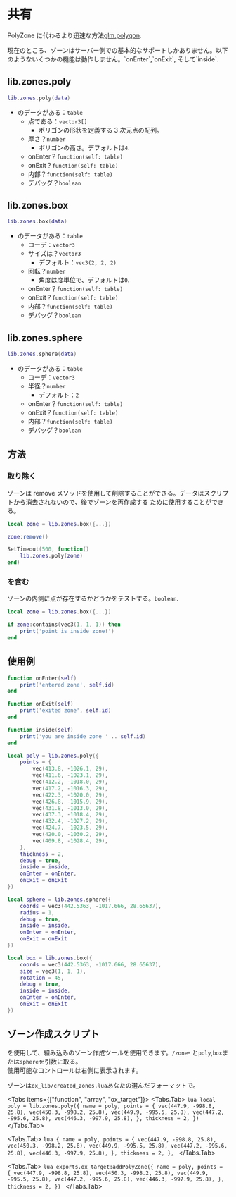 
# 共有

PolyZone に代わるより迅速な方法[glm.polygon](https://github.com/citizenfx/lua/blob/luaglm-dev/cfx/EXTENDED.md).

<Callout>
  現在のところ、ゾーンはサーバー側での基本的なサポートしかありません。以下のようないくつかの機能は動作しません。`onEnter`,`onExit`,
  そして`inside`.
</Callout>

## lib.zones.poly

```lua
lib.zones.poly(data)
```

- のデータがある：`table`
  - 点である：`vector3[]`
    - ポリゴンの形状を定義する 3 次元点の配列。
  - 厚さ？`number`
    - ポリゴンの高さ。デフォルトは`4`.
  - onEnter？`function(self: table)`
  - onExit？`function(self: table)`
  - 内部？`function(self: table)`
  - デバッグ？`boolean`

## lib.zones.box

```lua
lib.zones.box(data)
```

- のデータがある：`table`
  - コーデ：`vector3`
  - サイズは？`vector3`
    - デフォルト：`vec3(2, 2, 2)`
  - 回転？`number`
    - 角度は度単位で、デフォルトは`0`.
  - onEnter？`function(self: table)`
  - onExit？`function(self: table)`
  - 内部？`function(self: table)`
  - デバッグ？`boolean`

## lib.zones.sphere

```lua
lib.zones.sphere(data)
```

- のデータがある：`table`
  - コーデ：`vector3`
  - 半径？`number`
    - デフォルト：`2`
  - onEnter？`function(self: table)`
  - onExit？`function(self: table)`
  - 内部？`function(self: table)`
  - デバッグ？`boolean`

## 方法

### 取り除く

ゾーンは remove メソッドを使用して削除することができる。データはスクリプトから消去されないので、後でゾーンを再作成する ために使用することができる。

```lua
local zone = lib.zones.box({...})

zone:remove()

SetTimeout(500, function()
    lib.zones.poly(zone)
end)
```

### を含む

ゾーンの内側に点が存在するかどうかをテストする。`boolean`.

```lua
local zone = lib.zones.box({...})

if zone:contains(vec3(1, 1, 1)) then
    print('point is inside zone!')
end
```

## 使用例

```lua
function onEnter(self)
    print('entered zone', self.id)
end

function onExit(self)
    print('exited zone', self.id)
end

function inside(self)
    print('you are inside zone ' .. self.id)
end

local poly = lib.zones.poly({
    points = {
        vec(413.8, -1026.1, 29),
        vec(411.6, -1023.1, 29),
        vec(412.2, -1018.0, 29),
        vec(417.2, -1016.3, 29),
        vec(422.3, -1020.0, 29),
        vec(426.8, -1015.9, 29),
        vec(431.8, -1013.0, 29),
        vec(437.3, -1018.4, 29),
        vec(432.4, -1027.2, 29),
        vec(424.7, -1023.5, 29),
        vec(420.0, -1030.2, 29),
        vec(409.8, -1028.4, 29),
    },
    thickness = 2,
    debug = true,
    inside = inside,
    onEnter = onEnter,
    onExit = onExit
})

local sphere = lib.zones.sphere({
    coords = vec3(442.5363, -1017.666, 28.65637),
    radius = 1,
    debug = true,
    inside = inside,
    onEnter = onEnter,
    onExit = onExit
})

local box = lib.zones.box({
    coords = vec3(442.5363, -1017.666, 28.65637),
    size = vec3(1, 1, 1),
    rotation = 45,
    debug = true,
    inside = inside,
    onEnter = onEnter,
    onExit = onExit
})
```

## ゾーン作成スクリプト

を使用して、組み込みのゾーン作成ツールを使用できます。`/zone`- と`poly`,`box`または`sphere`を引数に取る。\
使用可能なコントロールは右側に表示されます。

ゾーンは`ox_lib/created_zones.lua`あなたの選んだフォーマットで。

<Tabs items={["function", "array", "ox_target"]}>
  <Tabs.Tab>
    ```lua
    local poly = lib.zones.poly({
        name = poly,
        points = {
            vec(447.9, -998.8, 25.8),
            vec(450.3, -998.2, 25.8),
            vec(449.9, -995.5, 25.8),
            vec(447.2, -995.6, 25.8),
            vec(446.3, -997.9, 25.8),
        },
        thickness = 2,
    })
    ```
  </Tabs.Tab>

  <Tabs.Tab>
    ```lua
    {
        name = poly,
        points = {
            vec(447.9, -998.8, 25.8),
            vec(450.3, -998.2, 25.8),
            vec(449.9, -995.5, 25.8),
            vec(447.2, -995.6, 25.8),
            vec(446.3, -997.9, 25.8),
        },
        thickness = 2,
    },
    ```
  </Tabs.Tab>

  <Tabs.Tab>
    ```lua
    exports.ox_target:addPolyZone({
        name = poly,
        points = {
            vec(447.9, -998.8, 25.8),
            vec(450.3, -998.2, 25.8),
            vec(449.9, -995.5, 25.8),
            vec(447.2, -995.6, 25.8),
            vec(446.3, -997.9, 25.8),
        },
        thickness = 2,
    })
    ```
  </Tabs.Tab>
</Tabs>
